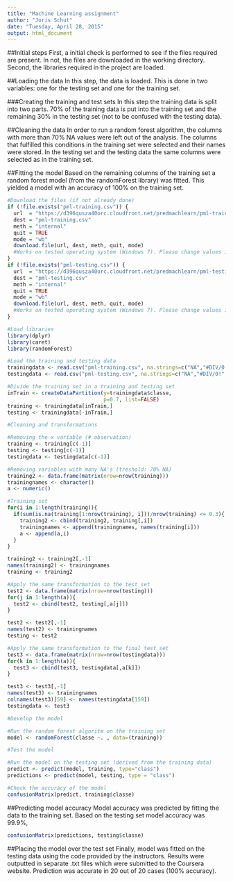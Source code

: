 ```yaml
---
title: "Machine Learning assignment"
author: "Joris Schut"
date: "Tuesday, April 28, 2015"
output: html_document
---
```


##Initial steps
First, a initial check is performed to see if the files required are present. In not, the files are downloaded in the working directory. Second, the libraries required in the project are loaded.

##Loading the data
In this step, the data is loaded. This is done in two variables: one for the testing set and one for the training set.

###Creating the training and test sets
In this step the training data is split into two parts. 70% of the training data is put into the training set and the remaining 30% in the testing set (not to be confused with the testing data). 

##Cleaning the data
In order to run a random forest algorithm, the columns with more than 70% NA values were left out of the analysis. The columns that fulfilled this conditions in the training set were selected and their names were stored. In the testing set and the testing data the same columns were selected as in the training set.

##Fitting the model
Based on the remaining columns of the training set a random forest model (from the randomForest library) was fitted. This yielded a model with an accuracy of 100% on the training set.

```r
#Download the files (if not already done)
if (!file.exists("pml-training.csv")) {
  url  = "https://d396qusza40orc.cloudfront.net/predmachlearn/pml-training.csv"
  dest = "pml-training.csv"
  meth = "internal"
  quit = TRUE
  mode = "wb"
  download.file(url, dest, meth, quit, mode)
  #Works on tested operating system (Windows 7). Please change values if needed.
} 
if (!file.exists("pml-testing.csv")) {
  url  = "https://d396qusza40orc.cloudfront.net/predmachlearn/pml-testing.csv"
  dest = "pml-testing.csv"
  meth = "internal"
  quit = TRUE
  mode = "wb"
  download.file(url, dest, meth, quit, mode)
  #Works on tested operating system (Windows 7). Please change values if needed.
} 

#Load libraries
library(dplyr)
library(caret)
library(randomForest)

#Load the training and testing data
trainingdata <- read.csv("pml-training.csv", na.strings=c("NA","#DIV/0!",""))
testingdata <- read.csv("pml-testing.csv", na.strings=c("NA","#DIV/0!",""))

#Divide the training set in a training and testing set
inTrain <- createDataPartition(y=trainingdata$classe,
                               p=0.7, list=FALSE)
training <- trainingdata[inTrain,]
testing <- trainingdata[-inTrain,]

#Cleaning and transformations

#Removing the x variable (# observation)
training <- training[c(-1)]
testing <- testing[c(-1)]
testingdata <- testingdata[c(-1)]

#Removing variables with many NA's (treshold: 70% NA)
training2 <- data.frame(matrix(nrow=nrow(training)))
trainingnames <- character()
a <- numeric()

#Training set
for(i in 1:length(training)){
  if(sum(is.na(training[1:nrow(training), i]))/nrow(training) <= 0.3){
    training2 <- cbind(training2, training[,i])
    trainingnames <- append(trainingnames, names(training[i]))
    a <- append(a,i)
  }
}

training2 <- training2[,-1]
names(training2) <- trainingnames
training <- training2

#Apply the same transformation to the test set
test2 <- data.frame(matrix(nrow=nrow(testing)))
for(j in 1:length(a)){
  test2 <- cbind(test2, testing[,a[j]])
}

test2 <- test2[,-1]
names(test2) <- trainingnames
testing <- test2

#Apply the same transformation to the final test set
test3 <- data.frame(matrix(nrow=nrow(testingdata)))
for(k in 1:length(a)){
  test3 <- cbind(test3, testingdata[,a[k]])
}

test3 <- test3[,-1]
names(test3) <- trainingnames
colnames(test3)[59] <- names(testingdata[159])
testingdata <- test3

#Develop the model

#Run the random forest algoritm on the training set
model <- randomForest(classe ~. , data=(training))

#Test the model

#Run the model on the testing set (derived from the training data)
predict <- predict(model, training, type="class")
predictions <- predict(model, testing, type = "class")

#Check the accuracy of the model
confusionMatrix(predict, training$classe)

````

##Predicting model accuracy
Model accuracy was predicted by fitting the data to the training set. Based on the testing set model accuracy was 99.9%,

```r
confusionMatrix(predictions, testing$classe)

```

##Placing the model over the test set
Finally, model was fitted on the testing data using the code provided by the instructors. Results were outputted in separate .txt files which were submitted to the Coursera website. Prediction was accurate in 20 out of 20 cases (100% accuracy).